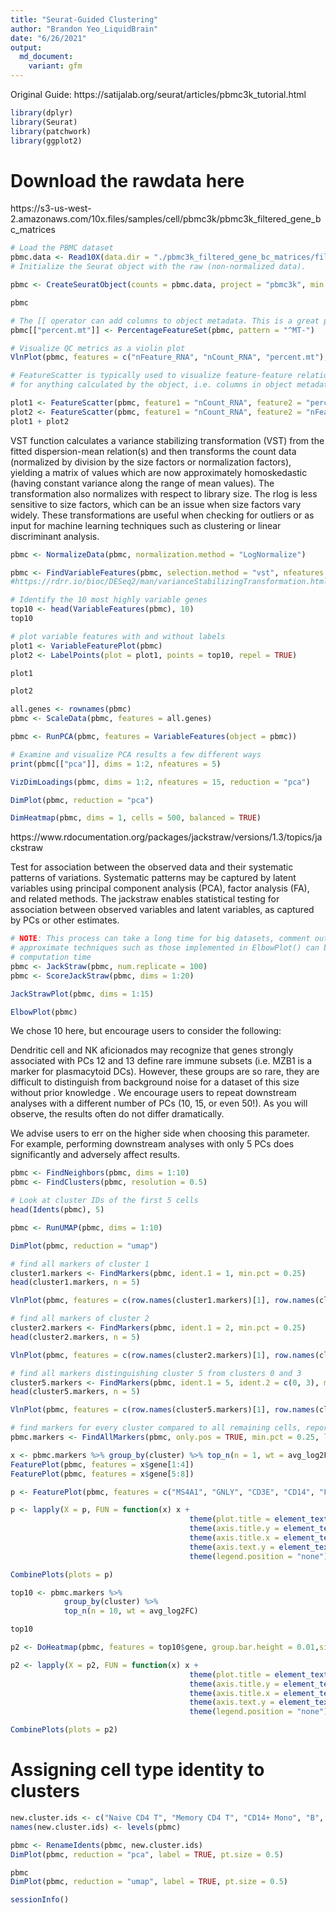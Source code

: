 ```yaml
---
title: "Seurat-Guided Clustering"
author: "Brandon Yeo_LiquidBrain"
date: "6/26/2021"
output:
  md_document:
    variant: gfm
---
```


Original Guide: https://satijalab.org/seurat/articles/pbmc3k_tutorial.html

```r
library(dplyr)
library(Seurat)
library(patchwork)
library(ggplot2)
```

# Download the rawdata here
https://s3-us-west-2.amazonaws.com/10x.files/samples/cell/pbmc3k/pbmc3k_filtered_gene_bc_matrices

```r
# Load the PBMC dataset
pbmc.data <- Read10X(data.dir = "./pbmc3k_filtered_gene_bc_matrices/filtered_gene_bc_matrices/hg19")
# Initialize the Seurat object with the raw (non-normalized data).

pbmc <- CreateSeuratObject(counts = pbmc.data, project = "pbmc3k", min.cells = 3, min.features = 200)

pbmc
```


```r
# The [[ operator can add columns to object metadata. This is a great place to stash QC stats
pbmc[["percent.mt"]] <- PercentageFeatureSet(pbmc, pattern = "^MT-")

# Visualize QC metrics as a violin plot
VlnPlot(pbmc, features = c("nFeature_RNA", "nCount_RNA", "percent.mt"), ncol = 3)
```


```r
# FeatureScatter is typically used to visualize feature-feature relationships, but can be used
# for anything calculated by the object, i.e. columns in object metadata, PC scores etc.

plot1 <- FeatureScatter(pbmc, feature1 = "nCount_RNA", feature2 = "percent.mt")
plot2 <- FeatureScatter(pbmc, feature1 = "nCount_RNA", feature2 = "nFeature_RNA")
plot1 + plot2
```
VST function calculates a variance stabilizing transformation (VST) from the fitted dispersion-mean relation(s) and then transforms the count data (normalized by division by the size factors or normalization factors), yielding a matrix of values which are now approximately homoskedastic (having constant variance along the range of mean values). The transformation also normalizes with respect to library size. The rlog is less sensitive to size factors, which can be an issue when size factors vary widely. These transformations are useful when checking for outliers or as input for machine learning techniques such as clustering or linear discriminant analysis.

```r
pbmc <- NormalizeData(pbmc, normalization.method = "LogNormalize")

pbmc <- FindVariableFeatures(pbmc, selection.method = "vst", nfeatures = 2000)
#https://rdrr.io/bioc/DESeq2/man/varianceStabilizingTransformation.html
```


```r
# Identify the 10 most highly variable genes
top10 <- head(VariableFeatures(pbmc), 10)
top10
```


```r
# plot variable features with and without labels
plot1 <- VariableFeaturePlot(pbmc)
plot2 <- LabelPoints(plot = plot1, points = top10, repel = TRUE)

plot1

plot2
```


```r
all.genes <- rownames(pbmc)
pbmc <- ScaleData(pbmc, features = all.genes)
```


```r
pbmc <- RunPCA(pbmc, features = VariableFeatures(object = pbmc))

# Examine and visualize PCA results a few different ways
print(pbmc[["pca"]], dims = 1:2, nfeatures = 5)
```


```r
VizDimLoadings(pbmc, dims = 1:2, nfeatures = 15, reduction = "pca")
```


```r
DimPlot(pbmc, reduction = "pca")

DimHeatmap(pbmc, dims = 1, cells = 500, balanced = TRUE)
```
https://www.rdocumentation.org/packages/jackstraw/versions/1.3/topics/jackstraw

Test for association between the observed data and their systematic patterns of variations. Systematic patterns may be captured by latent variables using principal component analysis (PCA), factor analysis (FA), and related methods. The jackstraw enables statistical testing for association between observed variables and latent variables, as captured by PCs or other estimates. 

```r
# NOTE: This process can take a long time for big datasets, comment out for expediency. More
# approximate techniques such as those implemented in ElbowPlot() can be used to reduce
# computation time
pbmc <- JackStraw(pbmc, num.replicate = 100)
pbmc <- ScoreJackStraw(pbmc, dims = 1:20)

JackStrawPlot(pbmc, dims = 1:15)
```


```r
ElbowPlot(pbmc)
```

We chose 10 here, but encourage users to consider the following:

Dendritic cell and NK aficionados may recognize that genes strongly associated with PCs 12 and 13 define rare immune subsets (i.e. MZB1 is a marker for plasmacytoid DCs). However, these groups are so rare, they are difficult to distinguish from background noise for a dataset of this size without prior knowledge
.
We encourage users to repeat downstream analyses with a different number of PCs (10, 15, or even 50!). As you will observe, the results often do not differ dramatically.

We advise users to err on the higher side when choosing this parameter. For example, performing downstream analyses with only 5 PCs does significantly and adversely affect results.

```r
pbmc <- FindNeighbors(pbmc, dims = 1:10)
pbmc <- FindClusters(pbmc, resolution = 0.5)

# Look at cluster IDs of the first 5 cells
head(Idents(pbmc), 5)
```


```r
pbmc <- RunUMAP(pbmc, dims = 1:10)

DimPlot(pbmc, reduction = "umap")
```



```r
# find all markers of cluster 1
cluster1.markers <- FindMarkers(pbmc, ident.1 = 1, min.pct = 0.25)
head(cluster1.markers, n = 5)

VlnPlot(pbmc, features = c(row.names(cluster1.markers)[1], row.names(cluster1.markers)[2]))
```


```r
# find all markers of cluster 2
cluster2.markers <- FindMarkers(pbmc, ident.1 = 2, min.pct = 0.25)
head(cluster2.markers, n = 5)

VlnPlot(pbmc, features = c(row.names(cluster2.markers)[1], row.names(cluster2.markers)[2]))
```




```r
# find all markers distinguishing cluster 5 from clusters 0 and 3
cluster5.markers <- FindMarkers(pbmc, ident.1 = 5, ident.2 = c(0, 3), min.pct = 0.25)
head(cluster5.markers, n = 5)

VlnPlot(pbmc, features = c(row.names(cluster5.markers)[1], row.names(cluster5.markers)[2]))
```


```r
# find markers for every cluster compared to all remaining cells, report only the positive ones
pbmc.markers <- FindAllMarkers(pbmc, only.pos = TRUE, min.pct = 0.25, logfc.threshold = 0.25)
```


```r
x <- pbmc.markers %>% group_by(cluster) %>% top_n(n = 1, wt = avg_log2FC)
FeaturePlot(pbmc, features = x$gene[1:4])
FeaturePlot(pbmc, features = x$gene[5:8])
```




```r
p <- FeaturePlot(pbmc, features = c("MS4A1", "GNLY", "CD3E", "CD14", "FCER1A", "FCGR3A", "LYZ", "PPBP", "CD8A"), combine = FALSE)

p <- lapply(X = p, FUN = function(x) x + 
                                        theme(plot.title = element_text(size = 8)) +
                                        theme(axis.title.y = element_text(size = 5)) +
                                        theme(axis.title.x = element_text(size = 5)) +
                                        theme(axis.text.y = element_text(size = 5)) +
                                        theme(legend.position = "none")  )

CombinePlots(plots = p)
```


```r
top10 <- pbmc.markers %>% 
            group_by(cluster) %>% 
            top_n(n = 10, wt = avg_log2FC)

top10
```


```r
p2 <- DoHeatmap(pbmc, features = top10$gene, group.bar.height = 0.01,size=3,combine = FALSE) 

p2 <- lapply(X = p2, FUN = function(x) x + 
                                        theme(plot.title = element_text(size = 8)) +
                                        theme(axis.title.y = element_text(size = 5)) +
                                        theme(axis.title.x = element_text(size = 5)) +
                                        theme(axis.text.y = element_text(size = 3)) +
                                        theme(legend.position = "none")  )

CombinePlots(plots = p2)

```



# Assigning cell type identity to clusters

```r
new.cluster.ids <- c("Naive CD4 T", "Memory CD4 T", "CD14+ Mono", "B", "CD8 T", "FCGR3A+ Mono", "NK", "DC", "Platelet")
names(new.cluster.ids) <- levels(pbmc)

pbmc <- RenameIdents(pbmc, new.cluster.ids)
DimPlot(pbmc, reduction = "pca", label = TRUE, pt.size = 0.5)
```
```r
pbmc
DimPlot(pbmc, reduction = "umap", label = TRUE, pt.size = 0.5)
```


```r
sessionInfo()
```



